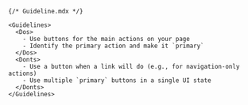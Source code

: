 ```mdx
{/* Guideline.mdx */}

<Guidelines>
  <Dos>
    - Use buttons for the main actions on your page 
    - Identify the primary action and make it `primary`
  </Dos>
  <Donts>
    - Use a button when a link will do (e.g., for navigation-only actions) 
    - Use multiple `primary` buttons in a single UI state
  </Donts>
</Guidelines>
```
